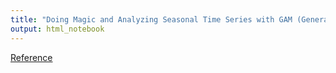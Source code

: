 ```yaml
---
title: "Doing Magic and Analyzing Seasonal Time Series with GAM (Generalized Additive Models) in R"
output: html_notebook
---
```


[Reference](https://petolau.github.io/Analyzing-double-seasonal-time-series-with-GAM-in-R/)

